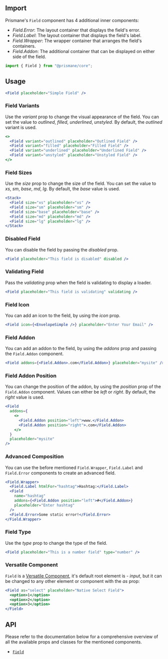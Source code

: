 ## Import

Prismane's `Field` component has 4 additional inner components:

- _Field.Error_: The layout container that displays the field's error.
- _Field.Label_: The layout container that displays the field's label.
- _Field.Wrapper_: The wrapper container that arranges the field's containers.
- _Field.Addon_: The additional container that can be displayed on either side of the field.

```js
import { Field } from "@prismane/core";
```

## Usage

```jsx preview
<Field placeholder="Simple Field" />
```

### Field Variants

Use the _variant_ prop to change the visual appearance of the field. You can set the value to _outlined_, _filled_, _underlined_, _unstyled_. By default, the _outlined_ variant is used.

```jsx preview
<>
  <Field variant="outlined" placeholder="Outlined Field" />
  <Field variant="filled" placeholder="Filled Field" />
  <Field variant="underlined" placeholder="Underlined Field" />
  <Field variant="unstyled" placeholder="Unstyled Field" />
</>
```

### Field Sizes

Use the _size_ prop to change the size of the field. You can set the value to _xs_, _sm_, _base_, _md_, _lg_. By default, the _base_ value is used.

```jsx preview
<Stack>
  <Field size="xs" placeholder="xs" />
  <Field size="sm" placeholder="sm" />
  <Field size="base" placeholder="base" />
  <Field size="md" placeholder="md" />
  <Field size="lg" placeholder="lg" />
</Stack>
```

### Disabled Field

You can disable the field by passing the _disabled_ prop.

```jsx preview
<Field placeholder="This field is disabled" disabled />
```

### Validating Field

Pass the _validating_ prop when the field is validating to display a loader.

```jsx preview
<Field placeholder="This field is validating" validating />
```

### Field Icon

You can add an icon to the field, by using the _icon_ prop.

```jsx preview
<Field icon={<EnvelopeSimple />} placeholder="Enter Your Email" />
```

### Field Addon

You can add an addon to the field, by using the _addons_ prop and passing the `Field.Addon` component.

```jsx preview
<Field addons={<Field.Addon>.com</Field.Addon>} placeholder="mysite" />
```

### Field Addon Position

You can change the position of the addon, by using the _position_ prop of the `Field.Addon` component. Values can either be _left_ or _right_. By default, the _right_ value is used.

```jsx preview
<Field
  addons={
    <>
      <Field.Addon position="left">www.</Field.Addon>
      <Field.Addon position="right">.com</Field.Addon>
    </>
  }
  placeholder="mysite"
/>
```

### Advanced Composition

You can use the before mentioned `Field.Wrapper`, `Field.Label` and `Field.Error` components to create an advanced field.

```jsx preview
<Field.Wrapper>
  <Field.Label htmlFor="hashtag">Hashtag:</Field.Label>
  <Field
    name="hashtag"
    addons={<Field.Addon position="left">#</Field.Addon>}
    placeholder="Enter hashtag"
  />
  <Field.Error>Some static error!</Field.Error>
</Field.Wrapper>
```

### Field Type

Use the _type_ prop to change the type of the field.

```jsx preview
<Field placeholder="This is a number field" type="number" />
```

### Versatile Component

`Field` is a [Versatile Component](/docs/getting-started/versatile-components), it's default root element is - _input_, but it can be changed to any other element or component with the _as_ prop:

```jsx preview
<Field as="select" placeholder="Native Select Field">
  <option>1</option>
  <option>2</option>
  <option>3</option>
</Field>
```

## API

Please refer to the documentation below for a comprehensive overview of all the available props and classes for the mentioned components.

- [`Field`](/docs/components-api/field-api)
